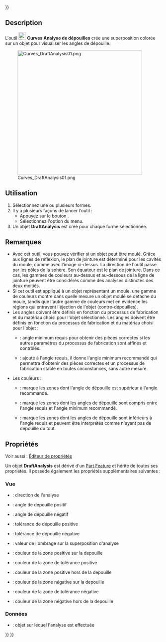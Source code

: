 <languages/>
{{UnfinishedDocu{{#translation:}}}}

{{Docnav/fr
|[[Curves_SurfaceAnalysis/fr|Analyse surfacique]]
|[[Curves_TruncateExtend/fr|Tronquer ou étendre]]
|[[Curves_Workbench/fr|Atelier Curves]]
|IconL=Curves_ZebraTool.svg
|IconR=Curves_TruncateExtend.svg
|IconC=Curves_workbench_icon.svg
}}

{{GuiCommand/fr
|Name=Curves DraftAnalysis
|Name/fr=Curves Analyse de dépouilles
|MenuLocation=Surfaces → Draft Analysis
|Workbenches=[[Curves_Workbench/fr|Curves]]
}}

==Description==

L'outil [[Image:Curves_DraftAnalysis.svg|24px]] '''Curves Analyse de dépouilles''' crée une superposition colorée sur un objet pour visualiser les angles de dépouille.

[[Image:Curves_DraftAnalysis01.png|400px]]

{{Caption|Une sphère avec une [[Curves_ReflectLines/fr|ligne de réflexion]] à son équateur (à gauche) et l'objet DraftAnalysis correspondant (à droite)}}

<span id="Usage"></span>
==Utilisation==

# Sélectionnez une ou plusieurs formes.
# Il y a plusieurs façons de lancer l'outil :
#* Appuyez sur le bouton {{Button|[[Image:Curves_DraftAnalysis.svg|16px]] [[Curves_DraftAnalysis/fr|Draft Analysis]]}}.
#* Sélectionnez l'option {{MenuCommand|Surfaces → [[Image:Curves_DraftAnalysis.svg|16px]] Draft Analysis}} du menu.
# Un objet '''DraftAnalysis''' est créé pour chaque forme sélectionnée.

<span id="Notes"></span>
==Remarques==

* Avec cet outil, vous pouvez vérifier si un objet peut être moulé. Grâce aux lignes de réflexion, le plan de jointure est déterminé pour les cavités du moule, comme avec l'image ci-dessus. La direction de l'outil passe par les pôles de la sphère. Son équateur est le plan de jointure. Dans ce cas, les gammes de couleurs au-dessus et au-dessous de la ligne de jointure peuvent être considérés comme des analyses distinctes des deux moitiés.
* Si cet outil est appliqué à un objet représentant un moule, une gamme de couleurs montre dans quelle mesure un objet moulé se détache du moule, tandis que l'autre gamme de couleurs met en évidence les régions qui entravent l'éjection de l'objet (contre-dépouilles).
* Les angles doivent être définis en fonction du processus de fabrication et du matériau choisi pour l'objet sélectionné. Les angles doivent être définis en fonction du processus de fabrication et du matériau choisi pour l'objet :
**   {{PropertyView|Draft Angle1+2}} : angle minimum requis pour obtenir des pièces correctes si les autres paramètres du processus de fabrication sont affinés et contrôlés.
** {{PropertyView|Draft Tol1+2}} : ajouté à l'angle requis, il donne l'angle minimum recommandé qui permettra d'obtenir des pièces correctes et un processus de fabrication stable en toutes circonstances, sans autre mesure.
* Les couleurs :
** {{PropertyView|Color In Draft1+2}} : marque les zones dont l'angle de dépouille est supérieur à l'angle recommandé.
** {{PropertyView|Color In Tolerance1+2}} : marque les zones dont les angles de dépouille sont compris entre l'angle requis et l'angle minimum recommandé.
** {{PropertyView|Color Out Of Draft1+2}} : marque les zones dont les angles de dépouille sont inférieurs à l'angle requis et peuvent être interprétés comme n'ayant pas de dépouille du tout.

<span id="Properties"></span>
==Propriétés==

Voir aussi : [[Property_editor/fr|Éditeur de propriétés]]

Un objet '''DraftAnalysis''' est dérivé d'un [[Part_Feature/fr|Part Feature]] et hérite de toutes ses propriétés. Il possède également les propriétés supplémentaires suivantes :

<span id="View"></span>
===Vue===

{{TitleProperty|Analysis Options}}

* {{PropertyView|Direction|Vector}} : direction de l'analyse
* {{PropertyView|Draft Angle1|FloatConstraint}} : angle de dépouille positif
* {{PropertyView|Draft Angle2|FloatConstraint}} : angle de dépouille négatif
* {{PropertyView|Draft Tol1|FloatConstraint}} : tolérance de dépouille positive
* {{PropertyView|Draft Tol2|FloatConstraint}} : tolérance de dépouille négative
* {{PropertyView|Shading|FloatConstraint}} : valeur de l'ombrage sur la superposition d'analyse

{{TitleProperty|Colors1 Positive Draft}}

* {{PropertyView|Color In Draft1|Color}} : couleur de la zone positive sur la depouille
* {{PropertyView|Color In Tolerance1|Color}} : couleur de la zone de tolérance positive
* {{PropertyView|Color Out Of Draft1|Color}} : couleur de la zone positive hors de la depouille

{{TitleProperty|Colors2 Negative Draft}}

* {{PropertyView|Color In Draft2|Color}} : couleur de la zone négative sur la depouille
* {{PropertyView|Color In Tolerance2|Color}} : couleur de la zone de tolérance négative
* {{PropertyView|Color Out Of Draft2|Color}} : couleur de la zone négative hors de la depouille

<span id="Data"></span>
===Données===

{{TitleProperty|Analysis Options}}

* {{PropertyData|Source|Link}} : objet sur lequel l'analyse est effectuée


{{Docnav/fr
|[[Curves_SurfaceAnalysis/fr|Analyse surfacique]]
|[[Curves_TruncateExtend/fr|Tronquer ou étendre]]
|[[Curves_Workbench/fr|Atelier Curves]]
|IconL=Curves_ZebraTool.svg
|IconR=Curves_TruncateExtend.svg
|IconC=Curves_workbench_icon.svg
}}

{{Curves Tools navi{{#translation:}}}}
{{Userdocnavi{{#translation:}}}}